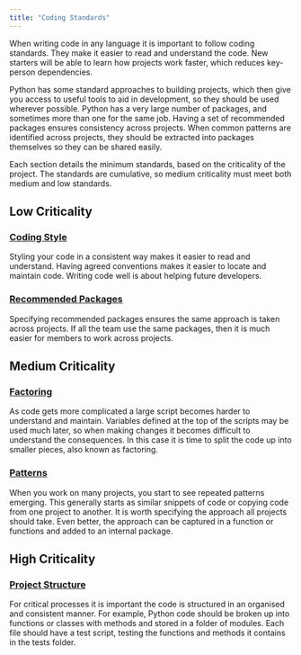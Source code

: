```yaml
---
title: "Coding Standards"
---
```


When writing code in any language it is important to follow coding standards. They make it
easier to read and understand the code. New starters will be able to learn how projects
work faster, which reduces key-person dependencies.

Python has some standard approaches to building projects, which then give you access to
useful tools to aid in development, so they should be used wherever possible. Python has a
very large number of packages, and sometimes more than one for the same job. Having a set
of recommended packages ensures consistency across projects. When common patterns are
identified across projects, they should be extracted into packages themselves so they can
be shared easily.

Each section details the minimum standards, based on the criticality of the project. The
standards are cumulative, so medium criticality must meet both medium and low standards.

## Low Criticality

::::: {.grid}

:::: {.g-col-6}

::: {.callout-note}
### [Coding Style](coding_style.qmd)
Styling your code in a consistent way makes it easier to read and understand. Having
agreed conventions makes it easier to locate and maintain code. Writing code well is about
helping future developers.
:::

::::

:::: {.g-col-6}

::: {.callout-note}
### [Recommended Packages](recommended_packages.qmd)
Specifying recommended packages ensures the same approach is taken across projects. If all
the team use the same packages, then it is much easier for members to work across
projects.
:::

::::

:::::

## Medium Criticality

::::: {.grid}

:::: {.g-col-6}

::: {.callout-warning}
### [Factoring](factoring.qmd)
As code gets more complicated a large script becomes harder to understand and maintain.
Variables defined at the top of the scripts may be used much later, so when making changes
it becomes difficult to understand the consequences. In this case it is time to split the
code up into smaller pieces, also known as factoring.
:::

::::

:::: {.g-col-6}

::: {.callout-warning}
### [Patterns](patterns.qmd)
When you work on many projects, you start to see repeated patterns emerging. This
generally starts as similar snippets of code or copying code from one project to another.
It is worth specifying the approach all projects should take. Even better, the approach
can be captured in a function or functions and added to an internal package.
:::

::::

:::::

## High Criticality

::: {.callout-important}
### [Project Structure](project_structure.qmd)
For critical processes it is important the code is structured in an organised and
consistent manner. For example, Python code should be broken up into functions or classes
with methods and stored in a folder of modules. Each file should have a test script,
testing the functions and methods it contains in the tests folder.
:::
